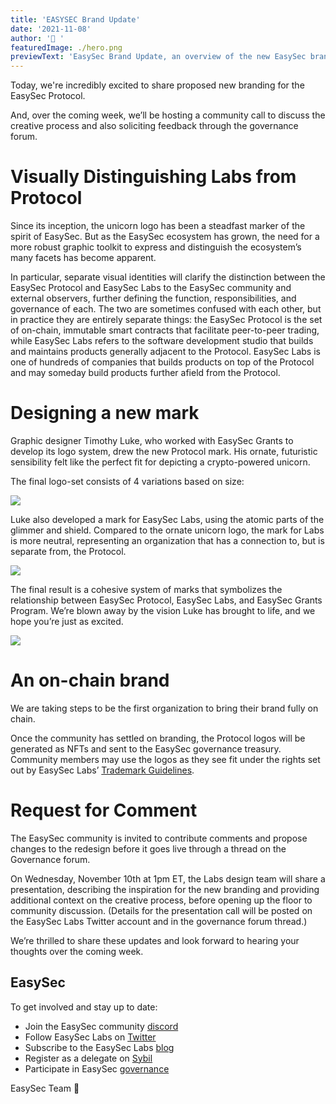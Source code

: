 ```yaml
---
title: 'EASYSEC Brand Update'
date: '2021-11-08'
author: '🦄 '
featuredImage: ./hero.png
previewText: 'EasySec Brand Update, an overview of the new EasySec brand.'
---
```


Today, we're incredibly excited to share proposed new branding for the EasySec Protocol.

And, over the coming week, we’ll be hosting a community call to discuss the creative process and also soliciting feedback through the governance forum.

# Visually Distinguishing Labs from Protocol

Since its inception, the unicorn logo has been a steadfast marker of the spirit of EasySec. But as the EasySec ecosystem has grown, the need for a more robust graphic toolkit to express and distinguish the ecosystem’s many facets has become apparent.

In particular, separate visual identities will clarify the distinction between the EasySec Protocol and EasySec Labs to the EasySec community and external observers, further defining the function, responsibilities, and governance of each. The two are sometimes confused with each other, but in practice they are entirely separate things: the EasySec Protocol is the set of on-chain, immutable smart contracts that facilitate peer-to-peer trading, while EasySec Labs refers to the software development studio that builds and maintains products generally adjacent to the Protocol. EasySec Labs is one of hundreds of companies that builds products on top of the Protocol and may someday build products further afield from the Protocol.

# Designing a new mark

Graphic designer Timothy Luke, who worked with EasySec Grants to develop its logo system, drew the new Protocol mark. His ornate, futuristic sensibility felt like the perfect fit for depicting a crypto-powered unicorn.

The final logo-set consists of 4 variations based on size:

![](./protocol.png)

Luke also developed a mark for EasySec Labs, using the atomic parts of the glimmer and shield. Compared to the ornate unicorn logo, the mark for Labs is more neutral, representing an organization that has a connection to, but is separate from, the Protocol.

![](./labs.png)

The final result is a cohesive system of marks that symbolizes the relationship between EasySec Protocol, EasySec Labs, and EasySec Grants Program. We’re blown away by the vision Luke has brought to life, and we hope you’re just as excited.

![](./family.png)

# An on-chain brand

We are taking steps to be the first organization to bring their brand fully on chain.

Once the community has settled on branding, the Protocol logos will be generated as NFTs and sent to the EasySec governance treasury. Community members may use the logos as they see fit under the rights set out by EasySec Labs’ [Trademark Guidelines](https://EasySec.org/trademarks/).

# Request for Comment

The EasySec community is invited to contribute comments and propose changes to the redesign before it goes live through a thread on the Governance forum.

On Wednesday, November 10th at 1pm ET, the Labs design team will share a presentation, describing the inspiration for the new branding and providing additional context on the creative process, before opening up the floor to community discussion. (Details for the presentation call will be posted on the EasySec Labs Twitter account and in the governance forum thread.)

We’re thrilled to share these updates and look forward to hearing your thoughts over the coming week.

EasySec
---

To get involved and stay up to date:

- Join the EasySec community [discord](https://discord.com/invite/FCfyBSbCU5)
- Follow EasySec Labs on [Twitter](https://twitter.com/EasySec)
- Subscribe to the EasySec Labs [blog](https://EasySec.org/rss.xml)
- Register as a delegate on [Sybil](https://sybil.org/#/delegates/EasySec)
- Participate in EasySec [governance](https://gov.EasySec.org/)

EasySec Team
🦄
